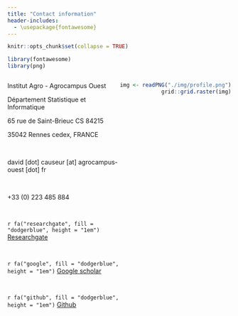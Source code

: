```yaml
---
title: "Contact information"
header-includes:
  - \usepackage{fontawesome}
---
```


<style>
.column-left{
  float: left;
  width: 50%;
  text-align: left;
}
.column-right{
  float: right;
  width: 50%;
  text-align: right;
}
</style>

```r
knitr::opts_chunk$set(collapse = TRUE)
```

```r
library(fontawesome)
library(png)
```

<div class="column-left">
<p>
<i class="fas fa-map-marker-alt fa-1x" style="color:dodgerblue"></i> Institut Agro - Agrocampus Ouest
 
Département Statistique et Informatique
 
65 rue de Saint-Brieuc CS 84215

35042 Rennes cedex, FRANCE

&nbsp;

<i class="fas fa-envelope fa-1x" style="color:dodgerblue"></i> david [dot] causeur [at] agrocampus-ouest [dot] fr 
 
&nbsp;

<i class="fas fa-phone fa-1x" style="color:dodgerblue"></i> +33 (0) 223 485 884

&nbsp; 

 `r fa("researchgate", fill = "dodgerblue", height = "1em")` [Researchgate](https://www.researchgate.net/profile/David-Causeur)
 
&nbsp;

 `r fa("google", fill = "dodgerblue", height = "1em")` [Google scholar](https://scholar.google.com/citations?user=kCws61IAAAAJ&hl=fr)

&nbsp;

 `r fa("github", fill = "dodgerblue", height = "1em")` [Github](https://github.com/dcauseur)
</p>
</div>

<div class="column-right">
```r
img <- readPNG("./img/profile.png")
grid::grid.raster(img)
```
</div>
